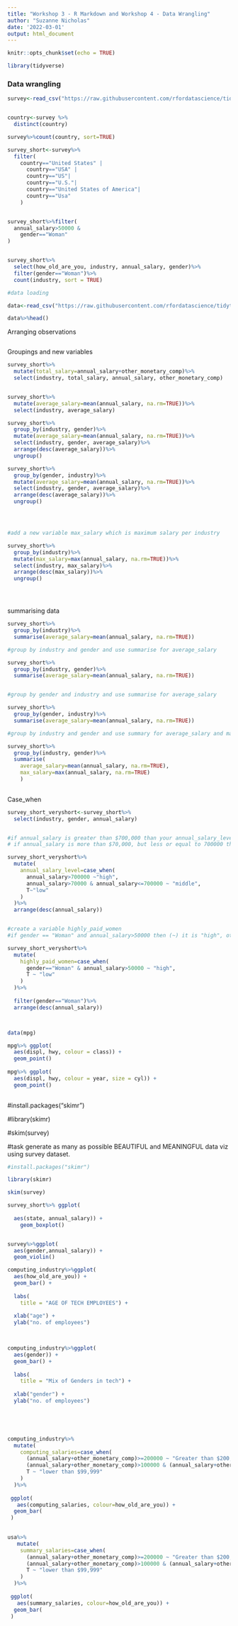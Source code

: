 ```yaml
---
title: "Workshop 3 - R Markdown and Workshop 4 - Data Wrangling"
author: "Suzanne Nicholas"
date: '2022-03-01'
output: html_document
---
```


```r
knitr::opts_chunk$set(echo = TRUE)

library(tidyverse)

```

### Data wrangling


```r

survey<-read_csv("https://raw.githubusercontent.com/rfordatascience/tidytuesday/master/data/2021/2021-05-18/survey.csv")


country<-survey %>%
  distinct(country)

survey%>%count(country, sort=TRUE)

survey_short<-survey%>%
  filter(
    country=="United States" | 
      country=="USA" | 
      country=="US"|
      country=="U.S."|
      country=="United States of America"|
      country=="Usa"
    )


survey_short%>%filter(
  annual_salary>50000 &
    gender=="Woman"
)


survey_short%>%
  select(how_old_are_you, industry, annual_salary, gender)%>%
  filter(gender=="Woman")%>%
  count(industry, sort = TRUE)


```



```r

#data loading

data<-read_csv("https://raw.githubusercontent.com/rfordatascience/tidytuesday/master/data/2021/2021-05-18/survey.csv")

data%>%head()


```

Arranging observations

```r



```



Groupings and new variables

```r

survey_short%>%
  mutate(total_salary=annual_salary+other_monetary_comp)%>%
  select(industry, total_salary, annual_salary, other_monetary_comp)


survey_short%>%
  mutate(average_salary=mean(annual_salary, na.rm=TRUE))%>%
  select(industry, average_salary)

survey_short%>%
  group_by(industry, gender)%>%
  mutate(average_salary=mean(annual_salary, na.rm=TRUE))%>%
  select(industry, gender, average_salary)%>%
  arrange(desc(average_salary))%>%
  ungroup()

survey_short%>%
  group_by(gender, industry)%>%
  mutate(average_salary=mean(annual_salary, na.rm=TRUE))%>%
  select(industry, gender, average_salary)%>%
  arrange(desc(average_salary))%>%
  ungroup()




#add a new variable max_salary which is maximum salary per industry

survey_short%>%
  group_by(industry)%>%
  mutate(max_salary=max(annual_salary, na.rm=TRUE))%>%
  select(industry, max_salary)%>%
  arrange(desc(max_salary))%>%
  ungroup()





```

summarising data

```r

survey_short%>%
  group_by(industry)%>%
  summarise(average_salary=mean(annual_salary, na.rm=TRUE))

#group by industry and gender and use summarise for average_salary

survey_short%>%
  group_by(industry, gender)%>%
  summarise(average_salary=mean(annual_salary, na.rm=TRUE))


#group by gender and industry and use summarise for average_salary

survey_short%>%
  group_by(gender, industry)%>%
  summarise(average_salary=mean(annual_salary, na.rm=TRUE))

#group by industry and gender and use summary for average_salary and max_salary

survey_short%>%
  group_by(industry, gender)%>%
  summarise(
    average_salary=mean(annual_salary, na.rm=TRUE), 
    max_salary=max(annual_salary, na.rm=TRUE)
    )
    

```


Case_when

```r

survey_short_veryshort<-survey_short%>%
  select(industry, gender, annual_salary)


#if annual_salary is greater than $700,000 than your annual_salary_level is high, otherwise it is low
# if annual_salary is more than $70,000, but less or equal to 700000 then your annual_salary_level is middle, otherwise it is low.

survey_short_veryshort%>%
  mutate(
    annual_salary_level=case_when(
      annual_salary>700000 ~"high",
      annual_salary>70000 & annual_salary<=700000 ~ "middle",
      T~"low"
    )
  )%>%
  arrange(desc(annual_salary))


#create a variable highly_paid_women
#if gender == "Woman" and annual_salary>50000 then (~) it is "high", otherwise it is low

survey_short_veryshort%>%
  mutate(
    highly_paid_women=case_when(
      gender=="Woman" & annual_salary>50000 ~ "high",
      T ~ "low"
    )
  )%>%
  
  filter(gender=="Woman")%>%
  arrange(desc(annual_salary))




```

```r

data(mpg)

mpg%>% ggplot(
  aes(displ, hwy, colour = class)) +
  geom_point()
  
mpg%>% ggplot(
  aes(displ, hwy, colour = year, size = cyl)) +
  geom_point()
  


```

#install.packages("skimr")

#library(skimr)

#skim(survey)

#task generate as many as possible BEAUTIFUL and MEANINGFUL data viz using survey dataset.

```r

#install.packages("skimr")

library(skimr)

skim(survey)


```


```r

survey_short%>% ggplot(
  
  aes(state, annual_salary)) +
    geom_boxplot()



```


```r

survey%>%ggplot(
  aes(gender,annual_salary)) +
  geom_violin()


```

```r

computing_industry%>%ggplot(
  aes(how_old_are_you)) +
  geom_bar() +
  
  labs(
    title = "AGE OF TECH EMPLOYEES") +
  
  xlab("age") +
  ylab("no. of employees")

  

```


```r

computing_industry%>%ggplot(
  aes(gender)) +
  geom_bar() +
  
  labs(
    title = "Mix of Genders in tech") +
  
  xlab("gender") +
  ylab("no. of employees")

  




```

```r


computing_industry%>%
  mutate(
    computing_salaries=case_when(
      (annual_salary+other_monetary_comp)>=200000 ~ "Greater than $200,000",
      (annual_salary+other_monetary_comp)>100000 & (annual_salary+other_monetary_comp)<200000 ~ "Between $100,000 and $199,999",
      T ~ "lower than $99,999"
    )
  )%>%
  
 ggplot(
   aes(computing_salaries, colour=how_old_are_you)) +
  geom_bar(
 )
 


```


```r


usa%>%
   mutate(
    summary_salaries=case_when(
      (annual_salary+other_monetary_comp)>=200000 ~ "Greater than $200,000",
      (annual_salary+other_monetary_comp)>100000 & (annual_salary+other_monetary_comp)<200000 ~ "Between $100,000 and $199,999",
      T ~ "lower than $99,999"
    )
  )%>%
  
 ggplot(
   aes(summary_salaries, colour=how_old_are_you)) +
  geom_bar(
 )
 


```






